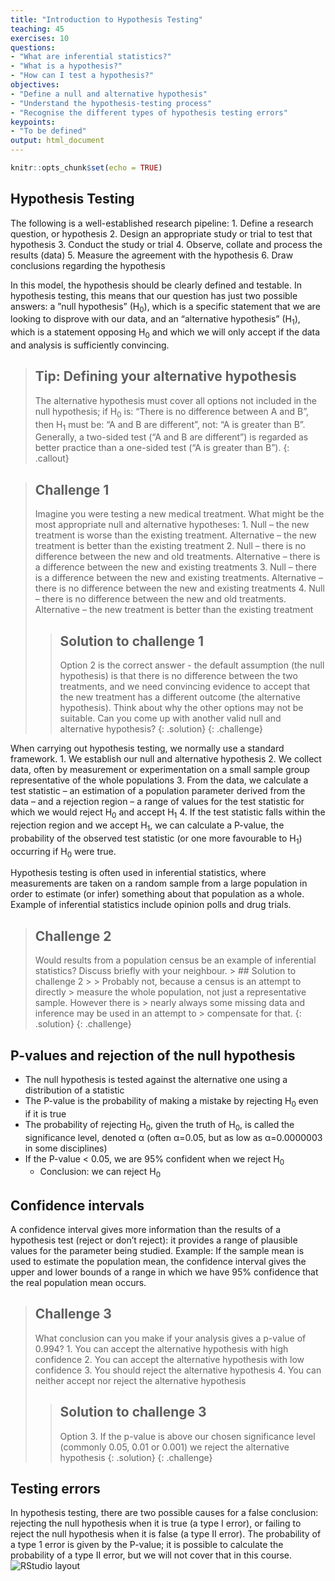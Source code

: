 ```yaml
---
title: "Introduction to Hypothesis Testing"
teaching: 45
exercises: 10
questions:
- "What are inferential statistics?"
- "What is a hypothesis?"
- "How can I test a hypothesis?"
objectives:
- "Define a null and alternative hypothesis"
- "Understand the hypothesis-testing process"
- "Recognise the different types of hypothesis testing errors"
keypoints:
- "To be defined"
output: html_document
---
```


```r
knitr::opts_chunk$set(echo = TRUE)
```

## Hypothesis Testing

The following is a well-established research pipeline: 
1. Define a research question, or hypothesis
2. Design an appropriate study or trial to test that hypothesis
3. Conduct the study or trial
4. Observe, collate and process the results (data)
5. Measure the agreement with the hypothesis
6. Draw conclusions regarding the hypothesis

In this model, the hypothesis should be clearly defined and testable. In 
hypothesis testing, this means that our question has just two possible answers: 
a ”null hypothesis” (H~0~), which is a specific statement that we are looking to
disprove with our data, and an “alternative hypothesis” (H~1~), which is a 
statement opposing H~0~ and which we will only accept if the data and analysis is 
sufficiently convincing. 

> ## Tip: Defining your alternative hypothesis
> The alternative hypothesis must cover all options not included in the null 
> hypothesis; if H~0~ is: “There is no difference between A and B”, then H~1~ must 
> be: “A and B are different”, not: “A is greater than B”. 
> Generally, a two-sided test (“A and B are different”) is regarded as better 
> practice than a one-sided test (“A is greater than B”).
{: .callout}

> ## Challenge 1
> 
> Imagine you were testing a new medical treatment. What might be the most 
> appropriate null and alternative hypotheses:
> 1. Null – the new treatment is worse than the existing treatment. Alternative – 
> the new treatment is better than the existing treatment
> 2. Null – there is no difference between the new and old treatments. Alternative
> – there is a difference between the new and existing treatments
> 3. Null – there is a difference between the new and existing treatments. 
> Alternative – there is no difference between the new and existing treatments
> 4. Null – there is no difference between the new and old treatments. Alternative
> – the new treatment is better than the existing treatment
>
> > ## Solution to challenge 1
> > 
> > Option 2 is the correct answer - the default assumption (the null hypothesis) is
> > that there is no difference between the two treatments, and we need convincing
> > evidence to accept that the new treatment has a different outcome (the
> > alternative hypothesis).
> > Think about why the other options may not be suitable. Can you come up with
> > another valid null and alternative hypothesis?
> {: .solution}
{: .challenge}

When carrying out hypothesis testing, we normally use a standard framework.
1. We establish our null and alternative hypothesis
2. We collect data, often by measurement or experimentation on a small sample 
group representative of the whole populations
3. From the data, we calculate a test statistic – an estimation of a population 
parameter derived from the data – and a rejection region – a range of values for
the test statistic for which we would reject H~0~ and accept H~1~
4. If the test statistic falls within the rejection region and we accept H~1~, we 
can calculate a P-value, the probability of the observed test statistic (or one 
more favourable to H~1~) occurring if H~0~ were true.

Hypothesis testing is often used in inferential statistics, where measurements 
are taken on a random sample from a large population in order to estimate (or 
infer) something about that population as a whole. Example of inferential 
statistics include opinion polls and drug trials.

> ## Challenge 2
> 
> Would results from a population census be an example of inferential statistics? 
> Discuss briefly with your neighbour.
> > ## Solution to challenge 2
> > 
> > Probably not, because a census is an attempt to directly 
> > measure the whole population, not just a representative sample. However there is
> > nearly always some missing data and inference may be used in an attempt to 
> > compensate for that.
> {: .solution}
{: .challenge}

## P-values and rejection of the null hypothesis
* The null hypothesis is tested against the alternative one using a 
distribution of a statistic
* The P-value is the probability of making a mistake by rejecting H~0~ even
if it is true
* The probability of rejecting H~0~, given the truth of H~0~, is called the 
significance level, denoted α (often α=0.05, but as low as α=0.0000003 in
some disciplines)
* If the P-value < 0.05, we are 95% confident when we reject H~0~ 
  + Conclusion: we can reject H~0~

## Confidence intervals
A confidence interval gives more information than the results of a
hypothesis test (reject or don’t reject): it provides a range of
plausible values for the parameter being studied.
Example: If the sample mean is used to estimate the population mean, the
confidence interval gives the upper and lower bounds of a range in which
we have 95% confidence that the real population mean occurs.


> ## Challenge 3
> What conclusion can you make if your analysis gives a p-value of 0.994?
> 1. You can accept the alternative hypothesis with high confidence
> 2. You can accept the alternative hypothesis with low confidence
> 3. You should reject the alternative hypothesis
> 4. You can neither accept nor reject the alternative hypothesis
>
> > ## Solution to challenge 3
> > 
> > Option 3. If the p-value is above our chosen significance level (commonly 0.05, 0.01 or 0.001) we reject the alternative hypothesis
> {: .solution}
{: .challenge}

## Testing errors
In hypothesis testing, there are two possible causes for a false 
conclusion: rejecting the null hypothesis when it is true (a type I 
error), or failing to reject the null hypothesis when it is false (a type
II error). The probability of a type 1 error is given by the P-value; it
is possible to calculate the probability of a type II error, but we will 
not cover that in this course.
![RStudio layout](../fig/01-errortypes.png)
